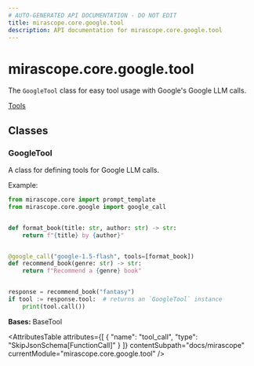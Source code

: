 ```yaml
---
# AUTO-GENERATED API DOCUMENTATION - DO NOT EDIT
title: mirascope.core.google.tool
description: API documentation for mirascope.core.google.tool
---
```


# mirascope.core.google.tool

<ApiType type="Module" />

The `GoogleTool` class for easy tool usage with Google's Google LLM calls.

<Info title="Usage">

[Tools](/docs/mirascope/learn/tools)

</Info>

## Classes

### GoogleTool

<ApiType type="Class" />

A class for defining tools for Google LLM calls.

Example:

```python
from mirascope.core import prompt_template
from mirascope.core.google import google_call


def format_book(title: str, author: str) -> str:
    return f"{title} by {author}"


@google_call("google-1.5-flash", tools=[format_book])
def recommend_book(genre: str) -> str:
    return f"Recommend a {genre} book"


response = recommend_book("fantasy")
if tool := response.tool:  # returns an `GoogleTool` instance
    print(tool.call())
```

**Bases:** BaseTool

<AttributesTable
  attributes={[
  {
    "name": "tool_call",
    "type": "SkipJsonSchema[FunctionCall]"
  }
]}
  contentSubpath="docs/mirascope"
  currentModule="mirascope.core.google.tool"
/>



